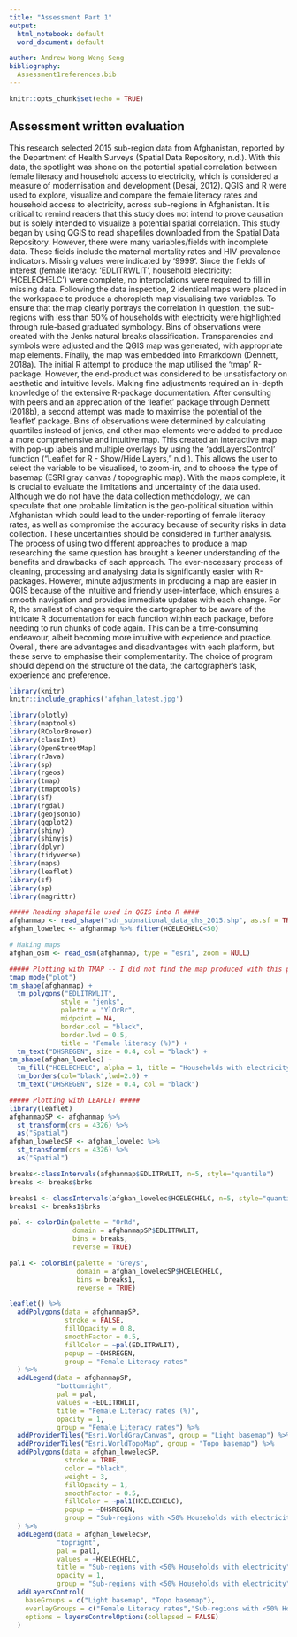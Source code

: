 ```yaml
---
title: "Assessment Part 1"
output: 
  html_notebook: default
  word_document: default

author: Andrew Wong Weng Seng
bibliography:
  Assessment1references.bib
---
```


```r
knitr::opts_chunk$set(echo = TRUE)
```

## Assessment written evaluation ##
This research selected 2015 sub-region data from Afghanistan, reported by the Department of Health Surveys (Spatial Data Repository, n.d.). With this data, the spotlight was shone on the potential spatial correlation between female literacy and household access to electricity, which is considered a measure of modernisation and development (Desai, 2012). QGIS and R were used to explore, visualize and compare the female literacy rates and household access to electricity, across sub-regions in Afghanistan. It is critical to remind readers that this study does not intend to prove causation but is solely intended to visualize a potential spatial correlation. 
This study began by using QGIS to read shapefiles downloaded from the Spatial Data Repository. However, there were many variables/fields with incomplete data. These fields include the maternal mortality rates and HIV-prevalence indicators. Missing values were indicated by ‘9999’. Since the fields of interest (female literacy: ‘EDLITRWLIT’, household electricity: ‘HCELECHELC’) were complete, no interpolations were required to fill in missing data. Following the data inspection, 2 identical maps were placed in the workspace to produce a choropleth map visualising two variables. To ensure that the map clearly portrays the correlation in question, the sub-regions with less than 50% of households with electricity were highlighted through rule-based graduated symbology. Bins of observations were created with the Jenks natural breaks classification. Transparencies and symbols were adjusted and the QGIS map was generated, with appropriate map elements. Finally, the map was embedded into Rmarkdown (Dennett, 2018a).
The initial R attempt to produce the map utilised the ‘tmap’ R-package. However, the end-product was considered to be unsatisfactory on aesthetic and intuitive levels. Making fine adjustments required an in-depth knowledge of the extensive R-package documentation. After consulting with peers and an appreciation of the ‘leaflet’ package through Dennett (2018b), a second attempt was made to maximise the potential of the ‘leaflet’ package. Bins of observations were determined by calculating quantiles instead of jenks, and other map elements were added to produce a more comprehensive and intuitive map. This created an interactive map with pop-up labels and multiple overlays by using the ‘addLayersControl’ function (“Leaflet for R - Show/Hide Layers,” n.d.). This allows the user to select the variable to be visualised, to zoom-in, and to choose the type of basemap (ESRI gray canvas / topographic map). 
With the maps complete, it is crucial to evaluate the limitations and uncertainty of the data used. Although we do not have the data collection methodology, we can speculate that one probable limitation is the geo-political situation within Afghanistan which could lead to the under-reporting of female literacy rates, as well as compromise the accuracy because of security risks in data collection. These uncertainties should be considered in further analysis.
The process of using two different approaches to produce a map researching the same question has brought a keener understanding of the benefits and drawbacks of each approach. The ever-necessary process of cleaning, processing and analysing data is significantly easier with R-packages. However, minute adjustments in producing a map are easier in QGIS because of the intuitive and friendly user-interface, which ensures a smooth navigation and provides immediate updates with each change. For R, the smallest of changes require the cartographer to be aware of the intricate R documentation for each function within each package, before needing to run chunks of code again. This can be a time-consuming endeavour, albeit becoming more intuitive with experience and practice. Overall, there are advantages and disadvantages with each platform, but these serve to emphasise their complementarity. The choice of program should depend on the structure of the data, the cartographer’s task, experience and preference. 

```r
library(knitr)
knitr::include_graphics('afghan_latest.jpg')
```

```r
library(plotly)
library(maptools)
library(RColorBrewer)
library(classInt)
library(OpenStreetMap)
library(rJava)
library(sp)
library(rgeos)
library(tmap)
library(tmaptools)
library(sf)
library(rgdal)
library(geojsonio)
library(ggplot2)
library(shiny)
library(shinyjs)
library(dplyr)
library(tidyverse)
library(maps)
library(leaflet)
library(sf)
library(sp)
library(magrittr)

##### Reading shapefile used in QGIS into R ####
afghanmap <- read_shape("sdr_subnational_data_dhs_2015.shp", as.sf = TRUE)
afghan_lowelec <- afghanmap %>% filter(HCELECHELC<50)

# Making maps
afghan_osm <- read_osm(afghanmap, type = "esri", zoom = NULL)
```

```r
##### Plotting with TMAP -- I did not find the map produced with this package very aesthetic and intuitive. Thus, I tried Leaflet in the next section instead.  #####
tmap_mode("plot")
tm_shape(afghanmap) +
  tm_polygons("EDLITRWLIT",
             style = "jenks",
             palette = "YlOrBr",
             midpoint = NA,
             border.col = "black",
             border.lwd = 0.5,
             title = "Female literacy (%)") +
  tm_text("DHSREGEN", size = 0.4, col = "black") +
tm_shape(afghan_lowelec) +
  tm_fill("HCELECHELC", alpha = 1, title = "Households with electricity") +
  tm_borders(col="black",lwd=2.0) +
  tm_text("DHSREGEN", size = 0.4, col = "black")
```


```r
##### Plotting with LEAFLET #####
library(leaflet)
afghanmapSP <- afghanmap %>%
  st_transform(crs = 4326) %>%
  as("Spatial")
afghan_lowelecSP <- afghan_lowelec %>%
  st_transform(crs = 4326) %>%
  as("Spatial")

breaks<-classIntervals(afghanmap$EDLITRWLIT, n=5, style="quantile")
breaks <- breaks$brks

breaks1 <- classIntervals(afghan_lowelec$HCELECHELC, n=5, style="quantile")
breaks1 <- breaks1$brks

pal <- colorBin(palette = "OrRd", 
                domain = afghanmapSP$EDLITRWLIT,
                bins = breaks,
                reverse = TRUE)

pal1 <- colorBin(palette = "Greys",
                 domain = afghan_lowelecSP$HCELECHELC,
                 bins = breaks1,
                 reverse = TRUE)

leaflet() %>%
  addPolygons(data = afghanmapSP, 
              stroke = FALSE,
              fillOpacity = 0.8,
              smoothFactor = 0.5,
              fillColor = ~pal(EDLITRWLIT),
              popup = ~DHSREGEN,
              group = "Female Literacy rates"
  ) %>%
  addLegend(data = afghanmapSP,
            "bottomright",
            pal = pal,
            values = ~EDLITRWLIT,
            title = "Female Literacy rates (%)",
            opacity = 1,
            group = "Female Literacy rates") %>%
  addProviderTiles("Esri.WorldGrayCanvas", group = "Light basemap") %>%
  addProviderTiles("Esri.WorldTopoMap", group = "Topo basemap") %>%
  addPolygons(data = afghan_lowelecSP,
              stroke = TRUE,
              color = "black",
              weight = 3,
              fillOpacity = 1,
              smoothFactor = 0.5,
              fillColor = ~pal1(HCELECHELC),
              popup = ~DHSREGEN,
              group = "Sub-regions with <50% Households with electricity"
  ) %>%
  addLegend(data = afghan_lowelecSP,
            "topright",
            pal = pal1,
            values = ~HCELECHELC,
            title = "Sub-regions with <50% Households with electricity",
            opacity = 1,
            group = "Sub-regions with <50% Households with electricity") %>%
  addLayersControl(
    baseGroups = c("Light basemap", "Topo basemap"),
    overlayGroups = c("Female Literacy rates","Sub-regions with <50% Households with electricity"),
    options = layersControlOptions(collapsed = FALSE)
  )
```

